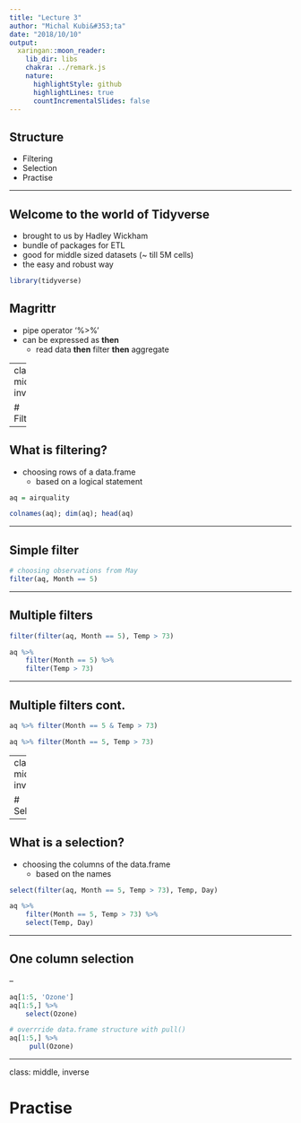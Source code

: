 ```yaml
---
title: "Lecture 3"
author: "Michal Kubi&#353;ta"
date: "2018/10/10"
output:
  xaringan::moon_reader:
    lib_dir: libs
    chakra: ../remark.js
    nature:
      highlightStyle: github
      highlightLines: true
      countIncrementalSlides: false
---
```


## Structure
- Filtering
- Selection
- Practise

---

## Welcome to the world of Tidyverse
- brought to us by Hadley Wickham
- bundle of packages for ETL
- good for middle sized datasets (~ till 5M cells)
- the easy and robust way
```r
library(tidyverse)
```

## Magrittr
- pipe operator '%>%'
- can be expressed as **then**
  - read data **then** filter **then** aggregate

---
class: middle, inverse

# Filtering

---

## What is filtering?
- choosing rows of a data.frame
  - based on a logical statement

```r
aq = airquality

colnames(aq); dim(aq); head(aq)
```

---

## Simple filter
```r
# choosing observations from May
filter(aq, Month == 5)
```

---

## Multiple filters
```r
filter(filter(aq, Month == 5), Temp > 73)

aq %>% 
    filter(Month == 5) %>% 
    filter(Temp > 73)
```

---

## Multiple filters cont.
```r
aq %>% filter(Month == 5 & Temp > 73)

aq %>% filter(Month == 5, Temp > 73)
```

---
class: middle, inverse

# Selection

---

## What is a selection?
- choosing the columns of the data.frame
  - based on the names

```r
select(filter(aq, Month == 5, Temp > 73), Temp, Day)
```

```r
aq %>%
    filter(Month == 5, Temp > 73) %>% 
    select(Temp, Day)
```

---

## One column selection

--

```r
aq[1:5, 'Ozone']
aq[1:5,] %>% 
    select(Ozone)

# overrride data.frame structure with pull()
aq[1:5,] %>% 
     pull(Ozone)
```

---
class: middle, inverse

# Practise
